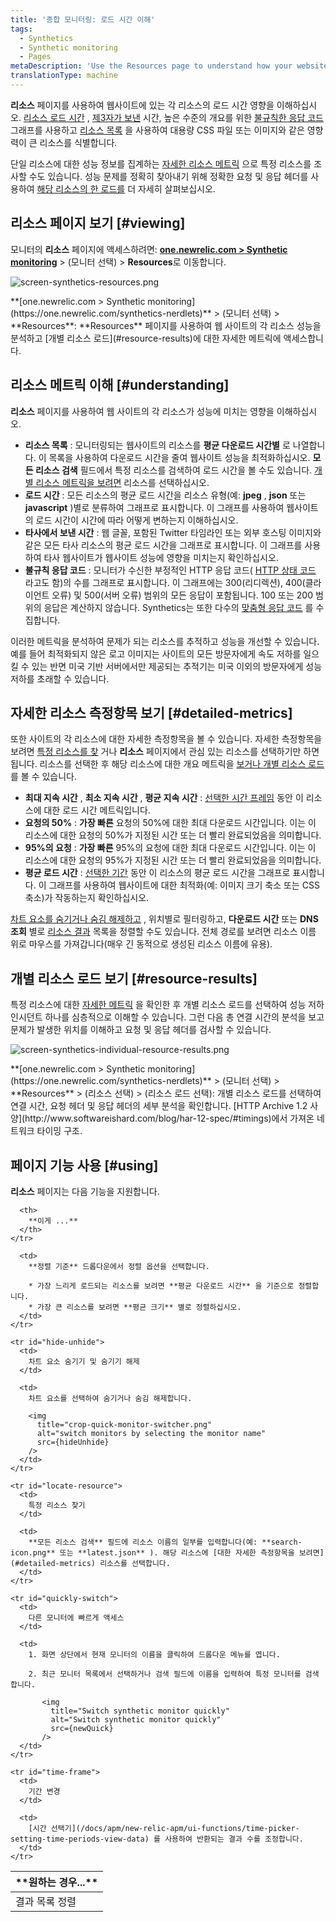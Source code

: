 ```yaml
---
title: '종합 모니터링: 로드 시간 이해'
tags:
  - Synthetics
  - Synthetic monitoring
  - Pages
metaDescription: 'Use the Resources page to understand how your website''s resources perform. Compare usage across resources, or view individual resource loads.'
translationType: machine
---
```






**리소스** 페이지를 사용하여 웹사이트에 있는 각 리소스의 로드 시간 영향을 이해하십시오. [리소스 로드 시간](#resources-load-time) , [제3자가 보낸](#third-parties) 시간, 높은 수준의 개요를 위한 [불규칙한 응답 코드](#response-codes) 그래프를 사용하고 [리소스 목록](#resources-list) 을 사용하여 대용량 CSS 파일 또는 이미지와 같은 영향력이 큰 리소스를 식별합니다.

단일 리소스에 대한 성능 정보를 집계하는 [자세한 리소스 메트릭](#detailed-metrics) 으로 특정 리소스를 조사할 수도 있습니다. 성능 문제를 정확히 찾아내기 위해 정확한 요청 및 응답 헤더를 사용하여 [해당 리소스의 한 로드를](#resource-results) 더 자세히 살펴보십시오.

## 리소스 페이지 보기 [#viewing]

모니터의 **리소스** 페이지에 액세스하려면: **[one.newrelic.com > Synthetic monitoring](https://one.newrelic.com/synthetics-nerdlets)** > (모니터 선택) > **Resources**로 이동합니다.

<img
  title="screen-synthetics-resources.png"
  alt="screen-synthetics-resources.png"
  src={syntheticResourcesPage}
/>

<figcaption>
  **[one.newrelic.com > Synthetic monitoring](https://one.newrelic.com/synthetics-nerdlets)** > (모니터 선택) > **Resources**: **Resources** 페이지를 사용하여 웹 사이트의 각 리소스 성능을 분석하고 [개별 리소스 로드](#resource-results)에 대한 자세한 메트릭에 액세스합니다.
</figcaption>

## 리소스 메트릭 이해 [#understanding]

**리소스** 페이지를 사용하여 웹 사이트의 각 리소스가 성능에 미치는 영향을 이해하십시오.

* **리소스 목록** : 모니터링되는 웹사이트의 리소스를 **평균 다운로드 시간별** 로 나열합니다. 이 목록을 사용하여 다운로드 시간을 줄여 웹사이트 성능을 최적화하십시오. **모든 리소스 검색** 필드에서 특정 리소스를 검색하여 로드 시간을 볼 수도 있습니다. [개별 리소스 메트릭을 보려면](#individual) 리소스를 선택하십시오.
* **로드 시간** : 모든 리소스의 평균 로드 시간을 리소스 유형(예: **jpeg** , **json** 또는 **javascript** )별로 분류하여 그래프로 표시합니다. 이 그래프를 사용하여 웹사이트의 로드 시간이 시간에 따라 어떻게 변하는지 이해하십시오.
* **타사에서 보낸 시간** : 웹 글꼴, 포함된 Twitter 타임라인 또는 외부 호스팅 이미지와 같은 모든 타사 리소스의 평균 로드 시간을 그래프로 표시합니다. 이 그래프를 사용하여 타사 웹사이트가 웹사이트 성능에 영향을 미치는지 확인하십시오.
* **불규칙 응답 코드** : 모니터가 수신한 부정적인 HTTP 응답 코드( [HTTP 상태 코드](http://en.wikipedia.org/wiki/List_of_HTTP_status_codes) 라고도 함)의 수를 그래프로 표시합니다. 이 그래프에는 300(리디렉션), 400(클라이언트 오류) 및 500(서버 오류) 범위의 모든 응답이 포함됩니다. 100 또는 200 범위의 응답은 계산하지 않습니다. Synthetics는 또한 다수의 [맞춤형 응답 코드](/docs/synthetics/new-relic-synthetics/using-monitors/synthetics-response-codes) 를 수집합니다.

이러한 메트릭을 분석하여 문제가 되는 리소스를 추적하고 성능을 개선할 수 있습니다. 예를 들어 최적화되지 않은 로고 이미지는 사이트의 모든 방문자에게 속도 저하를 일으킬 수 있는 반면 미국 기반 서버에서만 제공되는 추적기는 미국 이외의 방문자에게 성능 저하를 초래할 수 있습니다.

## 자세한 리소스 측정항목 보기 [#detailed-metrics]

또한 사이트의 각 리소스에 대한 자세한 측정항목을 볼 수 있습니다. 자세한 측정항목을 보려면 [특정 리소스를 찾](#locate-resource) 거나 **리소스** 페이지에서 관심 있는 리소스를 선택하기만 하면 됩니다. 리소스를 선택한 후 해당 리소스에 대한 개요 메트릭을 [보거나 개별 리소스 로드](#resource-results) 를 볼 수 있습니다.

* **최대 지속 시간** , **최소 지속 시간** , **평균 지속 시간** : [선택한 시간 프레임](#time-frame) 동안 이 리소스에 대한 로드 시간 메트릭입니다.
* **요청의 50%** : **가장 빠른** 요청의 50%에 대한 최대 다운로드 시간입니다. 이는 이 리소스에 대한 요청의 50%가 지정된 시간 또는 더 빨리 완료되었음을 의미합니다.
* **95%의 요청** : **가장 빠른** 95%의 요청에 대한 최대 다운로드 시간입니다. 이는 이 리소스에 대한 요청의 95%가 지정된 시간 또는 더 빨리 완료되었음을 의미합니다.
* **평균 로드 시간** : [선택한 기간](#time-frame) 동안 이 리소스의 평균 로드 시간을 그래프로 표시합니다. 이 그래프를 사용하여 웹사이트에 대한 최적화(예: 이미지 크기 축소 또는 CSS 축소)가 작동하는지 확인하십시오.

[차트 요소를 숨기거나 숨김 해제하고](#hide-unhide) , 위치별로 필터링하고, **다운로드 시간** 또는 **DNS 조회** 별로 [리소스 결과](#resource-results) 목록을 정렬할 수도 있습니다. 전체 경로를 보려면 리소스 이름 위로 마우스를 가져갑니다(매우 긴 동적으로 생성된 리소스 이름에 유용).

## 개별 리소스 로드 보기 [#resource-results]

특정 리소스에 대한 [자세한 메트릭](#detailed-metrics) 을 확인한 후 개별 리소스 로드를 선택하여 성능 저하 인시던트 하나를 심층적으로 이해할 수 있습니다. 그런 다음 총 연결 시간의 분석을 보고 문제가 발생한 위치를 이해하고 요청 및 응답 헤더를 검사할 수 있습니다.

<img
  title="screen-synthetics-individual-resource-results.png"
  alt="screen-synthetics-individual-resource-results.png"
  src={syntheticFindResourceLoadDetails}
/>

<figcaption>
  **[one.newrelic.com > Synthetic monitoring](https://one.newrelic.com/synthetics-nerdlets)** > (모니터 선택) > **Resources** > (리소스 선택) > (리소스 로드 선택): 개별 리소스 로드를 선택하여 연결 시간, 요청 헤더 및 응답 헤더의 세부 분석을 확인합니다. [HTTP Archive 1.2 사양](http://www.softwareishard.com/blog/har-12-spec/#timings)에서 가져온 네트워크 타이밍 구조.
</figcaption>

## 페이지 기능 사용 [#using]

**리소스** 페이지는 다음 기능을 지원합니다.

<table>
  <thead>
    <tr>
      <th width={200}>
        **원하는 경우...**
      </th>

      <th>
        **이게 ...**
      </th>
    </tr>
  </thead>

  <tbody>
    <tr id="sort-results">
      <td>
        결과 목록 정렬
      </td>

      <td>
        **정렬 기준** 드롭다운에서 정렬 옵션을 선택합니다.

        * 가장 느리게 로드되는 리소스를 보려면 **평균 다운로드 시간** 을 기준으로 정렬합니다.
        * 가장 큰 리소스를 보려면 **평균 크기** 별로 정렬하십시오.
      </td>
    </tr>

    <tr id="hide-unhide">
      <td>
        차트 요소 숨기기 및 숨기기 해제
      </td>

      <td>
        차트 요소를 선택하여 숨기거나 숨김 해제합니다.

        <img
          title="crop-quick-monitor-switcher.png"
          alt="switch monitors by selecting the monitor name"
          src={hideUnhide}
        />
      </td>
    </tr>

    <tr id="locate-resource">
      <td>
        특정 리소스 찾기
      </td>

      <td>
        **모든 리소스 검색** 필드에 리소스 이름의 일부를 입력합니다(예: **search-icon.png** 또는 **latest.json** ). 해당 리소스에 [대한 자세한 측정항목을 보려면](#detailed-metrics) 리소스를 선택합니다.
      </td>
    </tr>

    <tr id="quickly-switch">
      <td>
        다른 모니터에 빠르게 액세스
      </td>

      <td>
        1. 화면 상단에서 현재 모니터의 이름을 클릭하여 드롭다운 메뉴를 엽니다.

        2. 최근 모니터 목록에서 선택하거나 검색 필드에 이름을 입력하여 특정 모니터를 검색합니다.

           <img
             title="Switch synthetic monitor quickly"
             alt="Switch synthetic monitor quickly"
             src={newQuick}
           />
      </td>
    </tr>

    <tr id="time-frame">
      <td>
        기간 변경
      </td>

      <td>
        [시간 선택기](/docs/apm/new-relic-apm/ui-functions/time-picker-setting-time-periods-view-data) 를 사용하여 반환되는 결과 수를 조정합니다.
      </td>
    </tr>
  </tbody>
</table>